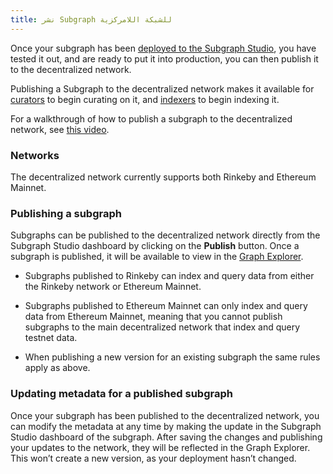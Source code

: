 ```yaml
---
title: نشر Subgraph للشبكة اللامركزية
---
```


Once your subgraph has been [deployed to the Subgraph Studio](/studio/deploy-subgraph-studio), you have tested it out, and are ready to put it into production, you can then publish it to the decentralized network.

Publishing a Subgraph to the decentralized network makes it available for [curators](/curating) to begin curating on it, and [indexers](/indexing) to begin indexing it.

For a walkthrough of how to publish a subgraph to the decentralized network, see [this video](https://youtu.be/HfDgC2oNnwo?t=580).

### Networks

The decentralized network currently supports both Rinkeby and Ethereum Mainnet.

### Publishing a subgraph

Subgraphs can be published to the decentralized network directly from the Subgraph Studio dashboard by clicking on the **Publish** button. Once a subgraph is published, it will be available to view in the [Graph Explorer](https://thegraph.com/explorer/).

- Subgraphs published to Rinkeby can index and query data from either the Rinkeby network or Ethereum Mainnet.

- Subgraphs published to Ethereum Mainnet can only index and query data from Ethereum Mainnet, meaning that you cannot publish subgraphs to the main decentralized network that index and query testnet data.

- When publishing a new version for an existing subgraph the same rules apply as above.

### Updating metadata for a published subgraph

Once your subgraph has been published to the decentralized network, you can modify the metadata at any time by making the update in the Subgraph Studio dashboard of the subgraph. After saving the changes and publishing your updates to the network, they will be reflected in the Graph Explorer. This won’t create a new version, as your deployment hasn’t changed.
